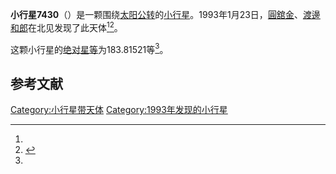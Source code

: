{{Infobox planet
| bgcolour = #FFFFC0
| name = 7430 Kogure
| symbol = 
| image = 
| caption = 
| discovery = yes
| discovery_ref = 
| discoverer = [[圓舘金|圓舘金]]、[[渡邊和郎|渡邊和郎]]
| discovery_site = [[北见|北见]] 
| discovered = 1993年1月23日
| designations = yes
| mp_name = 
| named_after = 
| alt_names = 1993 BV2/ 1950 TX3 / 1950 UC / 1975 XE1 / 1979 WW4 / 1987 SG19 / 1991 PS31
| mp_category = [[主带小行星|主带小行星]]
| orbit_ref = <ref name="a">[http://ssd.jpl.nasa.gov/sbdb.cgi?sstr=7430 7430 Kogure] {{Wayback|url=http://ssd.jpl.nasa.gov/sbdb.cgi?sstr=7430 |date=20201124024308 }}，小行星數據庫瀏覽器（JPL Small-Body Database Browser）－[[美国国家航空航天局|美国国家航空航天局]]喷气推进实验室</ref>
| epoch = 2456400.5 (2013年4月18日更新)
| aphelion = {{convert|3.2291438|AU|km|3|abbr=on|lk=out}}
| perihelion = {{convert|1.9421860|AU|km|3|abbr=on}}
| semimajor = {{convert|2.5856649|AU|km|3|abbr=on}}
| eccentricity = 0.248864
| period = 1518.646768 [[日|日]]<br />4.16[[儒略年|儒略年]]
| avg_speed = 
| inclination = 4.21190
| asc_node = 281.86584
| mean_anomaly = 
| arg_peri = 183.81521
| satellites = 
| physical_characteristics = yes
| dimensions = 
| mass = 
| density = 
| surface_grav = 
| escape_velocity = 
| sidereal_day = 
| axial_tilt = 
| pole_ecliptic_lat = 
| pole_ecliptic_lon = 
| albedo = 
| temperatures= 
| temp_name1 = 
| mean_temp_1 = 
| max_temp_1 = 
| temp_name2 = 
| max_temp_2 = 
| spectral_type = 
| abs_magnitude = 183.81521
}}

'''小行星7430'''（{{lang-en|7430 Kogure}}）是一颗围绕[[太阳|太阳]][[公转|公转]]的[[小行星|小行星]]。1993年1月23日，[[圓舘金|圓舘金]]、[[渡邊和郎|渡邊和郎]]在北见发现了此天体<ref name="a" /><ref>{{cite news|title=小行星列表|url=http://cfa-www.harvard.edu/iau/lists/NumberedMPs.txt|accessdate=2013-07-08|newspaper=哈佛大学|archive-date=2008-05-17|archive-url=https://web.archive.org/web/20080517010638/http://cfa-www.harvard.edu/iau/lists/NumberedMPs.txt|dead-url=no}}</ref>。

这颗小行星的[[绝对星等|绝对星等]]为183.81521等<ref name="a" />。

==参考文献==
{{reflist}}
{{Minor Planet Number|[[小行星7429|小行星7429]]|[[小行星7431|小行星7431]]}}

{{小天体}}

[[Category:小行星带天体|Category:小行星带天体]]
[[Category:1993年发现的小行星|Category:1993年发现的小行星]]

{{asteroid-stub}}